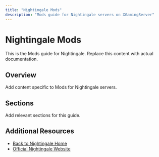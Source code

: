 ```yaml
---
title: "Nightingale Mods"
description: "Mods guide for Nightingale servers on XGamingServer"
---
```


# Nightingale Mods

This is the Mods guide for Nightingale. Replace this content with actual documentation.

## Overview

Add content specific to Mods for Nightingale servers.

## Sections

Add relevant sections for this guide.

## Additional Resources

- [Back to Nightingale Home](./index)
- [Official Nightingale Website](https://example.com)

